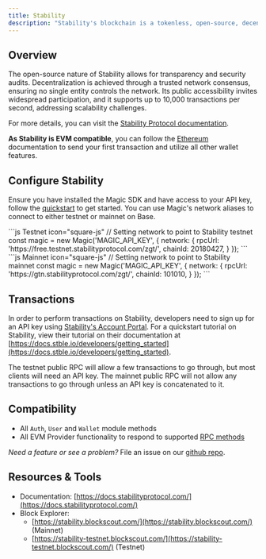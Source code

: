---
title: Stability
description: "Stability's blockchain is a tokenless, open-source, decentralized, public, and highly scalable platform. It eliminates transaction fees by using API keys instead of tokens. "
---

## Overview

The open-source nature of Stability allows for transparency and security audits. Decentralization is achieved through a trusted network consensus, ensuring no single entity controls the network. Its public accessibility invites widespread participation, and it supports up to 10,000 transactions per second, addressing scalability challenges.

For more details, you can visit the [Stability Protocol documentation](https://docs.stabilityprotocol.com/how_stability_works/intro_to_stability).

**As Stability is EVM compatible**, you can follow the [Ethereum](/docs/embedded-wallet/blockchains/ethereum/javascript) documentation to send your first transaction and utilize all other wallet features.

## Configure Stability

Ensure you have installed the Magic SDK and have access to your API key, follow the [quickstart](/docs/embedded-wallet/quickstart/overview) to get started. You can use Magic's network aliases to connect to either testnet or mainnet on Base.

<CodeGroup>
```js Testnet icon="square-js"
// Setting network to point to Stability testnet
const magic = new Magic('MAGIC_API_KEY', {
  network: {
    rpcUrl: 'https://free.testnet.stabilityprotocol.com/zgt/<STABILITY_API_KEY>',
    chainId: 20180427,
  }
});
```
```js Mainnet icon="square-js"
// Setting network to point to Stability mainnet
const magic = new Magic('MAGIC_API_KEY', {
  network: {
    rpcUrl: 'https://gtn.stabilityprotocol.com/zgt/<STABILITY_API_KEY>',
    chainId: 101010,
  }
});
```
</CodeGroup>

## Transactions

In order to perform transactions on Stability, developers need to sign up for an API key using [Stability's Account Portal](https://account.stabilityprotocol.com/). For a quickstart tutorial on Stability, view their tutorial on their documentation at [https://docs.stble.io/developers/getting_started](https://docs.stble.io/developers/getting_started).

The testnet public RPC will allow a few transactions to go through, but most clients will need an API key. The mainnet public RPC will not allow any transactions to go through unless an API key is concatenated to it.

## Compatibility

- All `Auth`, `User` and `Wallet` module methods
- All EVM Provider functionality to respond to supported [RPC methods](/docs/embedded-wallet/api/client-side-sdks/web#evm-rpc-methods)

_Need a feature or see a problem?_ File an issue on our [github repo](https://github.com/magiclabs/magic-js).

## Resources & Tools

- Documentation: [https://docs.stabilityprotocol.com/](https://docs.stabilityprotocol.com/)
- Block Explorer:
  - [https://stability.blockscout.com/](https://stability.blockscout.com/) (Mainnet)
  - [https://stability-testnet.blockscout.com/](https://stability-testnet.blockscout.com/) (Testnet)
